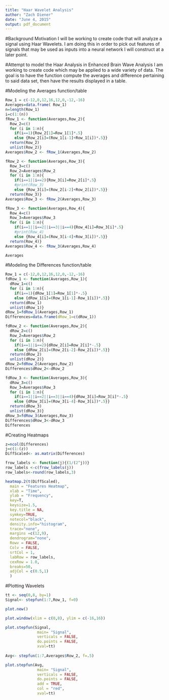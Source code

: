 ```yaml
---
title: "Haar Wavelet Analysis"
author: "Zach Diener"
date: "June 4, 2015"
output: pdf_document
---
```

#Background Motivation
 I will be working to create code that will analyze a signal using Haar Wavelets. I am doing this in order to pick out features of signals that may be used as inputs into a neural network I will construct at a later point. 

#Attempt to model the Haar Analysis in Enhanced Brain Wave Analysis 
I am working to create code which may be applied to a wide variety of data. The goal is to have the function compute the averages and difference pertaining to said data set, then have the results displayed in a table. 

#Modeling the Averages function/table
```r

Row_1 = c(-12,0,12,16,12,0,-12,-16)
Averages=data.frame( Row_1)
n=length(Row_1)
i=c(1:(n))
fRow_1 <- function(Averages,Row_2){
  Row_2=c()
  for (i in 1:n){ 
    if(i==1){Row_2[1]=Row_1[1]*.5} 
    else {Row_2[i]=(Row_1[i-1]+Row_1[i])*.5}} 
  return(Row_2)
  unlist(Row_2)}
Averages$Row_2 <- fRow_1(Averages,Row_2)

fRow_2 <- function(Averages,Row_3){
  Row_3=c()
  Row_2=Averages$Row_2
  for (i in 1:n){ 
    if(i==1||i==2){Row_3[i]=Row_2[i]*.5} 
    #print(Row_3) 
    else {Row_3[i]=(Row_2[i-2]+Row_2[i])*.5}} 
  return(Row_3)}
Averages$Row_3 <- fRow_2(Averages,Row_3)

fRow_3 <- function(Averages,Row_4){
  Row_4=c()
  Row_3=Averages$Row_3
  for (i in 1:n){ 
    if(i==1||i==2||i==3||i==4){Row_4[i]=Row_3[i]*.5} 
    #print(Row_4) 
    else {Row_4[i]=(Row_3[i-4]+Row_3[i])*.5}} 
  return(Row_4)}
Averages$Row_4 <- fRow_3(Averages,Row_4)

Averages

```

#Modeling the Differences function/table
```r

Row_1 = c(-12,0,12,16,12,0,-12,-16)
fdRow_1 <- function(Averages,Row_1){
  dRow_1=c()
  for (i in 1:n){ 
    if(i==1){dRow_1[1]=Row_1[1]*-.5} 
    else {dRow_1[i]=(Row_1[i-1]-Row_1[i])*.5}} 
  return(dRow_1)
  unlist(dRow_1)}
dRow_1=fdRow_1(Averages,Row_1)
Differences=data.frame(dRow_1=c(dRow_1))

fdRow_2 <- function(Averages,Row_2){
  dRow_2=c()
  Row_2=Averages$Row_2
  for (i in 1:n){ 
    if(i==1||i==2){dRow_2[i]=Row_2[i]*-.5} 
    else {dRow_2[i]=(Row_2[i-2]-Row_2[i])*.5}} 
  return(dRow_2)
  unlist(dRow_2)}
dRow_2=fdRow_2(Averages,Row_2)
Differences$dRow_2<-dRow_2

fdRow_3 <- function(Averages,Row_3){
  dRow_3=c()
  Row_3=Averages$Row_3
  for (i in 1:n){ 
    if(i==1||i==2||i==3||i==4){dRow_3[i]=Row_3[i]*-.5} 
    else {dRow_3[i]=(Row_3[i-4]-Row_3[i])*.5}} 
  return(dRow_3)
  unlist(dRow_3)}
dRow_3=fdRow_3(Averages,Row_3)
Differences$dRow_3<-dRow_3
Differences
```


#Creating Heatmaps
```r
z=ncol(Differences)
j=c(1:(z))
DiffScaled<- as.matrix(Differences)

frow_labels <- function(j){(1/(2^j))}
row_labels <-c(frow_labels(j))
row_labels<-round(row_labels,3)

heatmap.2(t(DiffScaled),
  main = "Features Heatmap",
  xlab = "Time",
  ylab = "Frequency",
  key=T, 
  keysize=1.5, 
  key.title = NA,
  symkey=TRUE,
  notecol="black",            
  density.info="histogram",     
  trace="none",               
  margins =c(12,9),            
  dendrogram="none",           
  Rowv = FALSE,
  Colv = FALSE,
  srtCol = 1,
  labRow = row_labels,
  cexRow = 1.0,
  breaks=50,
  adjCol = c(0.5,1)
  )       

```
#Plotting Wavelets 
```r
tt <- seq(0,8, by=1)
Signal<- stepfun(1:7,Row_1, f=0)

plot.new()

plot.window(xlim = c(0,8), ylim = c(-16,16))

plot.stepfun(Signal,
              main= "Signal",
              verticals = FALSE,
              do.points = FALSE,
              xval=tt)
 
Avg<- stepfun(1:7,Averages$Row_2, f=.5)

plot.stepfun(Avg,
              main= "Signal",
              verticals = FALSE,
              do.points = FALSE,
              add = TRUE,
              col = "red",
              xval=tt)
```

